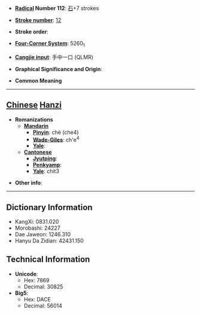 * '''[[Wiktionary:Chinese radical index| Radical]] Number 112''': [[Wiktionary:Chinese radical index 石|石]]+7 strokes

* '''[[Wiktionary:Chinese total strokes index|Stroke number]]''': [[Wiktionary:Chinese total strokes index 12|12]]

* '''Stroke order''': 

* '''[[Wiktionary:Chinese four corner index|Four-Corner System]]''': 5260<sub>1</sub>

* '''[[Wiktionary:Chinese Cangjie index|Cangjie input]]''': 手中一口 (QLMR)

* '''Graphical Significance and Origin''': 

* '''Common Meaning'''

----

== [[Chinese]] [[Hanzi]] ==

* '''Romanizations'''
** '''[[Mandarin]]'''
*** '''[[Pinyin]]''': chè (che4)
*** '''[[Wade-Giles]]''': ch'e<sup>4</sup>
*** '''[[Yale]]''': 
** '''[[Cantonese]]'''
*** '''[[Jyutping]]''':
*** '''[[Penkyamp]]''': 
*** '''[[Yale]]''': chit3

* '''Other info''': 

----

== Dictionary Information ==

* KangXi: 0831.020
* Morobashi: 24227
* Dae Jaweon: 1246.310
* Hanyu Da Zidian: 42431.150

== Technical Information ==

* '''Unicode''':
** Hex: 7869
** Decimal: 30825
* '''Big5''':
** Hex: DACE
** Decimal: 56014